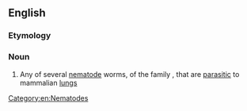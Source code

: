 ==English==

===Etymology===
{{compound|en|lung|worm}}

===Noun===
{{en-noun}}

# Any of several [[nematode]] worms, of the family ''{{taxlink|Metastrongylidae|family|noshow=1}}'', that are [[parasitic]] to mammalian [[lung]]s

[[Category:en:Nematodes]]